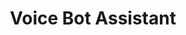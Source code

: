 ---
title: "Voice Bot Assistant"
publishedAt: "2024-04-08"
images:
  - "/images/projects/project-01/AI-Voice-Bots.jpg"
  - "/images/projects/project-01/PhoWhisper-large.png"
---